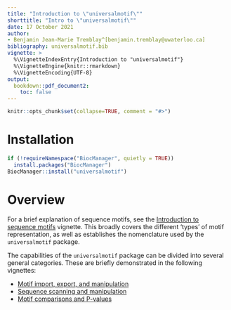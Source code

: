 ```yaml
---
title: "Introduction to \"universalmotif\""
shorttitle: "Intro to \"universalmotif\""
date: 17 October 2021
author:
- Benjamin Jean-Marie Tremblay^[benjamin.tremblay@uwaterloo.ca]
bibliography: universalmotif.bib
vignette: >
  %\VignetteIndexEntry{Introduction to "universalmotif"}
  %\VignetteEngine{knitr::rmarkdown}
  %\VignetteEncoding{UTF-8}
output:
  bookdown::pdf_document2:
    toc: false
---
```


```r
knitr::opts_chunk$set(collapse=TRUE, comment = "#>")
```

# Installation {.unnumbered}

```r
if (!requireNamespace("BiocManager", quietly = TRUE))
  install.packages("BiocManager")
BiocManager::install("universalmotif")
```

# Overview {.unnumbered}

For a brief explanation of sequence motifs, see the [Introduction to sequence motifs](IntroductionToSequenceMotifs.pdf) vignette. This broadly covers the different 'types' of motif representation, as well as establishes the nomenclature used by the `universalmotif` package.

The capabilities of the `universalmotif` package can be divided into several general categories. These are briefly demonstrated in the following vignettes:

* [Motif import, export, and manipulation](MotifManipulation.pdf)
* [Sequence scanning and manipulation](SequenceSearches.pdf)
* [Motif comparisons and P-values](MotifComparisonAndPvalues.pdf)

